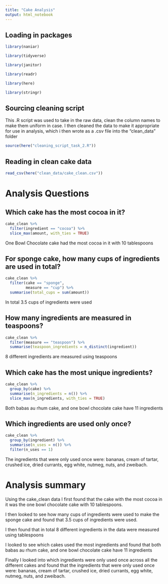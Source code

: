 ```yaml
---
title: "Cake Analysis"
output: html_notebook
---
```


## Loading in packages

```r
library(naniar)

library(tidyverse)

library(janitor)

library(readr)

library(here)

library(stringr)
```


## Sourcing cleaning script

This .R script was used to take in the raw data, clean the column names to make 
them uniform in case. I then cleaned the data to make it appropriate for use in 
analysis, which i then wrote as a .csv file into the "clean_data" folder

```r
source(here("cleaning_script_task_2.R"))
```


## Reading in clean cake data

```r
read_csv(here("clean_data/cake_clean.csv"))
```


# Analysis Questions

## Which cake has the most cocoa in it?

```r
cake_clean %>% 
  filter(ingredient == "cocoa") %>% 
  slice_max(amount, with_ties = TRUE)
```

One Bowl Chocolate cake had the most cocoa in it with 10 tablespoons


## For sponge cake, how many cups of ingredients are used in total?

```r
cake_clean %>% 
  filter(cake == "sponge",
         measure == "cup") %>% 
  summarise(total_cups = sum(amount))
```

In total 3.5 cups of ingredients were used


## How many ingredients are measured in teaspoons?

```r
cake_clean %>% 
  filter(measure == "teaspoon") %>% 
  summarise(teaspoon_ingredients = n_distinct(ingredient))
```

8 different ingredients are measured using teaspoons

## Which cake has the most unique ingredients?

```r
cake_clean %>% 
  group_by(cake) %>% 
  summarise(n_ingredients = n()) %>% 
  slice_max(n_ingredients, with_ties = TRUE)
```

Both babas au rhum cake, and one bowl chocolate cake have 11 ingredients


## Which ingredients are used only once?

```r
cake_clean %>% 
  group_by(ingredient) %>% 
  summarise(n_uses = n()) %>% 
  filter(n_uses == 1)
```

The ingredients that were only used once were: bananas, cream of tartar, crushed
ice, dried currants, egg white, nutmeg, nuts, and zweibach.


# Analysis summary

Using the cake_clean data I first found that the cake with the most cocoa in it
was the one bowl chocolate cake with 10 tablespoons.

I then looked to see how many cups of ingredients were used to make the sponge
cake and found that 3.5 cups of ingredients were used.

I then found that in total 8 different ingredients in the data were measured 
using tablespoons

I looked to see which cakes used the most ingredients and found that both babas 
au rhum cake, and one bowl chocolate cake have 11 ingredients

Finally I looked into which ingredients were only used once across all the 
different cakes and found that the ingredients that were only used once were: 
bananas, cream of tartar, crushed ice, dried currants, egg white, nutmeg, nuts, 
and zweibach.








